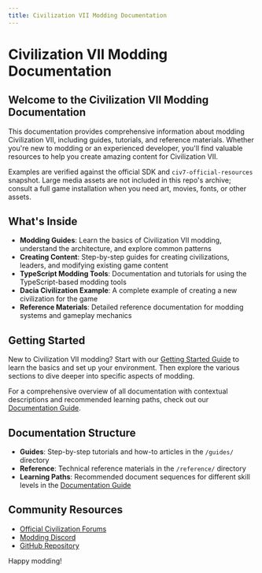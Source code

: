 ```yaml
---
title: Civilization VII Modding Documentation
---
```


# Civilization VII Modding Documentation

## Welcome to the Civilization VII Modding Documentation

This documentation provides comprehensive information about modding Civilization VII, including guides, tutorials, and reference materials. Whether you're new to modding or an experienced developer, you'll find valuable resources to help you create amazing content for Civilization VII.

Examples are verified against the official SDK and `civ7-official-resources` snapshot. Large media assets are not included in this repo's archive; consult a full game installation when you need art, movies, fonts, or other assets.

## What's Inside

- **Modding Guides**: Learn the basics of Civilization VII modding, understand the architecture, and explore common patterns
- **Creating Content**: Step-by-step guides for creating civilizations, leaders, and modifying existing game content
- **TypeScript Modding Tools**: Documentation and tutorials for using the TypeScript-based modding tools
- **Dacia Civilization Example**: A complete example of creating a new civilization for the game
- **Reference Materials**: Detailed reference documentation for modding systems and gameplay mechanics

## Getting Started

New to Civilization VII modding? Start with our [Getting Started Guide](/migrated/community/guides/getting-started) to learn the basics and set up your environment. Then explore the various sections to dive deeper into specific aspects of modding.

For a comprehensive overview of all documentation with contextual descriptions and recommended learning paths, check out our [Documentation Guide](/migrated/community/documentation-guide).

## Documentation Structure

- **Guides**: Step-by-step tutorials and how-to articles in the `/guides/` directory
- **Reference**: Technical reference materials in the `/reference/` directory
- **Learning Paths**: Recommended document sequences for different skill levels in the [Documentation Guide](/migrated/community/documentation-guide)

## Community Resources

- [Official Civilization Forums](https://forums.civfanatics.com/)
- [Modding Discord](https://discord.gg/example)
- [GitHub Repository](https://github.com/your-repo-link)

Happy modding!
